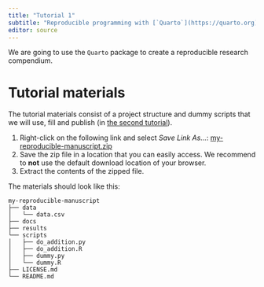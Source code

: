 ```yaml
---
title: "Tutorial 1"
subtitle: "Reproducible programming with [`Quarto`](https://quarto.org)"
editor: source
---
```


We are going to use the `Quarto` package to create a reproducible research compendium. 

# Tutorial materials
The tutorial materials consist of a project structure and dummy scripts that we will use, fill and publish (in [the second tutorial](_site/tutorial_2.html)). 

1. Right-click on the following link and select _Save Link As..._: [my-reproducible-manuscript.zip](https://github.com/UtrechtUniversity/workshop-reproducible-manuscripts/raw/main/my-reproducible-manuscript.zip)
2. Save the zip file in a location that you can easily access. We recommend to **not** use the default download location of your browser.
3. Extract the contents of the zipped file.

The materials should look like this:

```
my-reproducible-manuscript
├── data
│   └── data.csv
├── docs
├── results
└── scripts
│   ├── do_addition.py
│   ├── do_addition.R
│   ├── dummy.py
│   └── dummy.R
├── LICENSE.md
└── README.md
```